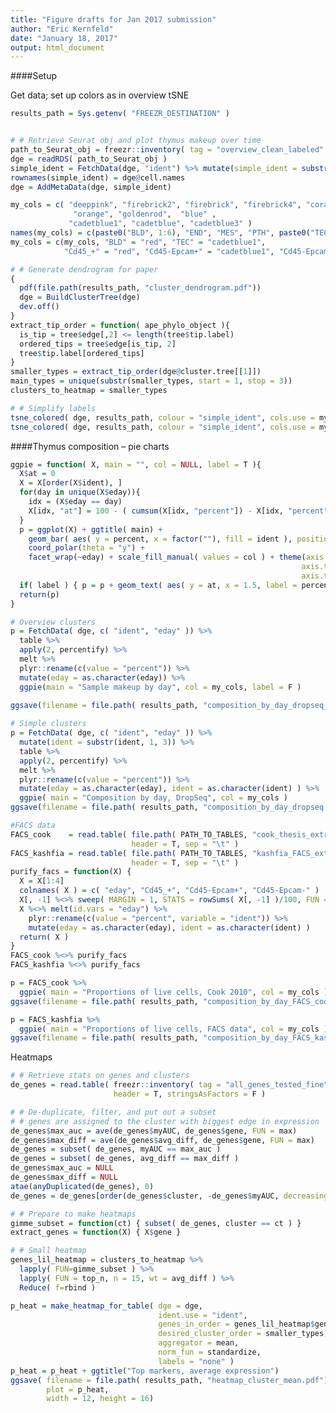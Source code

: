 ```yaml
---
title: "Figure drafts for Jan 2017 submission"
author: "Eric Kernfeld"
date: "January 18, 2017"
output: html_document
---
```


####Setup

Get data; set up colors as in overview tSNE

```r
results_path = Sys.getenv( "FREEZR_DESTINATION" )  


# # Retrieve Seurat obj and plot thymus makeup over time
path_to_Seurat_obj = freezr::inventory( tag = "overview_clean_labeled" )
dge = readRDS( path_to_Seurat_obj )
simple_ident = FetchData(dge, "ident") %>% mutate(simple_ident = substr(ident, 1, 3)) %>% subset(select = "simple_ident")
rownames(simple_ident) = dge@cell.names
dge = AddMetaData(dge, simple_ident)

my_cols = c( "deeppink", "firebrick2", "firebrick", "firebrick4", "coral3", "deeppink4", 
              "orange", "goldenrod",  "blue" ,
             "cadetblue1", "cadetblue", "cadetblue3" )
names(my_cols) = c(paste0("BLD", 1:6), "END", "MES", "PTH", paste0("TEC", 1:3))
my_cols = c(my_cols, "BLD" = "red", "TEC" = "cadetblue1", 
            "Cd45_+" = "red", "Cd45-Epcam+" = "cadetblue1", "Cd45-Epcam-" = "goldenrod")

# # Generate dendrogram for paper
{
  pdf(file.path(results_path, "cluster_dendrogram.pdf"))
  dge = BuildClusterTree(dge)
  dev.off()
}
extract_tip_order = function( ape_phylo_object ){
  is_tip = tree$edge[,2] <= length(tree$tip.label)
  ordered_tips = tree$edge[is_tip, 2]
  tree$tip.label[ordered_tips]
}
smaller_types = extract_tip_order(dge@cluster.tree[[1]])
main_types = unique(substr(smaller_types, start = 1, stop = 3))
clusters_to_heatmap = smaller_types 

# # Simplify labels
tsne_colored( dge, results_path, colour = "simple_ident", cols.use = my_cols )
tsne_colored( dge, results_path, colour = "simple_ident", cols.use = my_cols, subset_id = paste0("TEC", 1:3) )
```

####Thymus composition -- pie charts

```r
ggpie = function( X, main = "", col = NULL, label = T ){
  X$at = 0
  X = X[order(X$ident), ]
  for(day in unique(X$eday)){
    idx = (X$eday == day)
    X[idx, "at"] = 100 - ( cumsum(X[idx, "percent"]) - X[idx, "percent"]/2 )
  }
  p = ggplot(X) + ggtitle( main) + 
    geom_bar( aes( y = percent, x = factor(""), fill = ident ), position = "stack", stat='identity' ) + 
    coord_polar(theta = "y") +
    facet_wrap(~eday) + scale_fill_manual( values = col ) + theme(axis.ticks = element_blank(), 
                                                                 axis.text.y = element_blank(),
                                                                 axis.text.x = element_blank()) 
  if( label ) { p = p + geom_text( aes( y = at, x = 1.5, label = percent ) ) }
  return(p)
} 

# Overview clusters
p = FetchData( dge, c( "ident", "eday" )) %>% 
  table %>% 
  apply(2, percentify) %>% 
  melt %>% 
  plyr::rename(c(value = "percent")) %>% 
  mutate(eday = as.character(eday)) %>% 
  ggpie(main = "Sample makeup by day", col = my_cols, label = F )
  
ggsave(filename = file.path( results_path, "composition_by_day_dropseq_full.pdf"), p)

# Simple clusters
p = FetchData( dge, c( "ident", "eday" )) %>% 
  mutate(ident = substr(ident, 1, 3)) %>% 
  table %>% 
  apply(2, percentify) %>% 
  melt %>% 
  plyr::rename(c(value = "percent")) %>%
  mutate(eday = as.character(eday), ident = as.character(ident) ) %>% 
  ggpie( main = "Composition by day, DropSeq", col = my_cols )
ggsave(filename = file.path( results_path, "composition_by_day_dropseq.pdf"), p)

#FACS data
FACS_cook    = read.table( file.path( PATH_TO_TABLES, "cook_thesis_extracted_proportions_tidy.txt" ),
                           header = T, sep = "\t" )
FACS_kashfia = read.table( file.path( PATH_TO_TABLES, "kashfia_FACS_extracted_proportions_tidy.txt" ),
                           header = T, sep = "\t" )
purify_facs = function(X) {
  X = X[1:4]
  colnames( X ) = c( "eday", "Cd45_+", "Cd45-Epcam+", "Cd45-Epcam-" )
  X[, -1] %<>% sweep( MARGIN = 1, STATS = rowSums( X[, -1] )/100, FUN = "/" ) %>% round(1)
  X %<>% melt(id.vars = "eday") %>% 
    plyr::rename(c(value = "percent", variable = "ident")) %>% 
    mutate(eday = as.character(eday), ident = as.character(ident) )
  return( X )
}
FACS_cook %<>% purify_facs
FACS_kashfia %<>% purify_facs

p = FACS_cook %>% 
  ggpie( main = "Proportions of live cells, Cook 2010", col = my_cols )
ggsave(filename = file.path( results_path, "composition_by_day_FACS_cook.pdf"), p)

p = FACS_kashfia %>%
  ggpie( main = "Proportions of live cells, FACS data", col = my_cols )
ggsave(filename = file.path( results_path, "composition_by_day_FACS_kashfia.pdf"), p)


```

Heatmaps

```r
# # Retrieve stats on genes and clusters
de_genes = read.table( freezr::inventory( tag = "all_genes_tested_fine" ),
                       header = T, stringsAsFactors = F )

# # De-duplicate, filter, and put out a subset
# # genes are assigned to the cluster with biggest edge in expression
de_genes$max_auc = ave(de_genes$myAUC, de_genes$gene, FUN = max)
de_genes$max_diff = ave(de_genes$avg_diff, de_genes$gene, FUN = max)
de_genes = subset( de_genes, myAUC == max_auc ) 
de_genes = subset( de_genes, avg_diff == max_diff ) 
de_genes$max_auc = NULL
de_genes$max_diff = NULL
atae(anyDuplicated(de_genes), 0)
de_genes = de_genes[order(de_genes$cluster, -de_genes$myAUC, decreasing = F), ]

# # Prepare to make heatmaps
gimme_subset = function(ct) { subset( de_genes, cluster == ct ) }
extract_genes = function(X) { X$gene }

# # Small heatmap
genes_lil_heatmap = clusters_to_heatmap %>%
  lapply( FUN=gimme_subset ) %>%
  lapply( FUN = top_n, n = 15, wt = avg_diff ) %>%
  Reduce( f=rbind )

p_heat = make_heatmap_for_table( dge = dge,
                                 ident.use = "ident",
                                 genes_in_order = genes_lil_heatmap$gene,
                                 desired_cluster_order = smaller_types,
                                 aggregator = mean,
                                 norm_fun = standardize,
                                 labels = "none" )
p_heat = p_heat + ggtitle("Top markers, average expression")
ggsave( filename = file.path( results_path, "heatmap_cluster_mean.pdf"),
        plot = p_heat,
        width = 12, height = 16)


```
